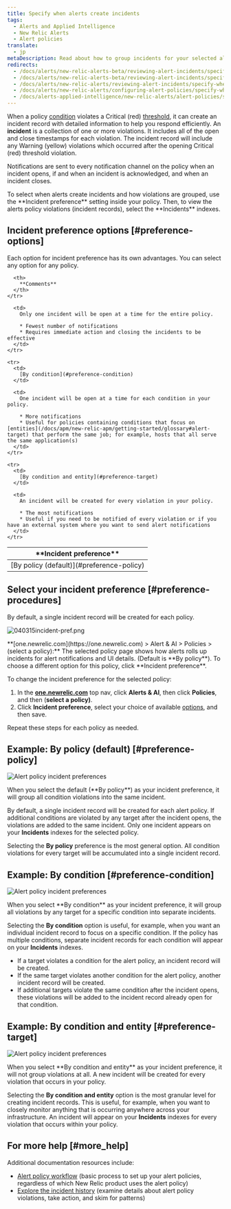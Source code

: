 ```yaml
---
title: Specify when alerts create incidents
tags:
  - Alerts and Applied Intelligence
  - New Relic Alerts
  - Alert policies
translate:
  - jp
metaDescription: Read about how to group incidents for your selected alert policy and select your incident preference. The default is "by policy."
redirects:
  - /docs/alerts/new-relic-alerts-beta/reviewing-alert-incidents/specifying-when-new-relic-creates-incidents
  - /docs/alerts/new-relic-alerts-beta/reviewing-alert-incidents/specify-when-new-relic-creates-incidents
  - /docs/alerts/new-relic-alerts/reviewing-alert-incidents/specify-when-new-relic-creates-incidents
  - /docs/alerts/new-relic-alerts/configuring-alert-policies/specify-when-new-relic-creates-incidents
  - /docs/alerts-applied-intelligence/new-relic-alerts/alert-policies/specify-when-alerts-creates-incidents
---
```


When a policy [condition](/docs/alerts/new-relic-alerts-beta/configuring-alert-policies/define-alert-conditions) violates a Critical (red) [threshold](/docs/alerts/new-relic-alerts-beta/configuring-alert-policies/define-thresholds-trigger-alert), it can create an incident record with detailed information to help you respond efficiently. An **incident** is a collection of one or more violations. It includes all of the open and close timestamps for each violation. The incident record will include any Warning (yellow) violations which occurred after the opening Critical (red) threshold violation.

Notifications are sent to every notification channel on the policy when an incident opens, if and when an incident is acknowledged, and when an incident closes.

<Callout variant="tip">
  To select when alerts create incidents and how violations are grouped, use the **Incident preference** setting inside your policy. Then, to view the alerts policy violations (incident records), select the **Incidents** indexes.
</Callout>

## Incident preference options [#preference-options]

Each option for incident preference has its own advantages. You can select any option for any policy.

<table>
  <thead>
    <tr>
      <th width={200}>
        **Incident preference**
      </th>

      <th>
        **Comments**
      </th>
    </tr>
  </thead>

  <tbody>
    <tr>
      <td>
        [By policy (default)](#preference-policy)
      </td>

      <td>
        Only one incident will be open at a time for the entire policy.

        * Fewest number of notifications
        * Requires immediate action and closing the incidents to be effective
      </td>
    </tr>

    <tr>
      <td>
        [By condition](#preference-condition)
      </td>

      <td>
        One incident will be open at a time for each condition in your policy.

        * More notifications
        * Useful for policies containing conditions that focus on [entities](/docs/apm/new-relic-apm/getting-started/glossary#alert-target) that perform the same job; for example, hosts that all serve the same application(s)
      </td>
    </tr>

    <tr>
      <td>
        [By condition and entity](#preference-target)
      </td>

      <td>
        An incident will be created for every violation in your policy.

        * The most notifications
        * Useful if you need to be notified of every violation or if you have an external system where you want to send alert notifications
      </td>
    </tr>
  </tbody>
</table>

## Select your incident preference [#preference-procedures]

By default, a single incident record will be created for each policy.

![040315incident-pref.png](./images/040315incident-pref_0.png "040315incident-pref.png")

<figcaption>
  **[one.newrelic.com](https://one.newrelic.com) > Alert & AI > Policies > (select a policy):** The selected policy page shows how alerts rolls up incidents for alert notifications and UI details. (Default is **By policy**). To choose a different option for this policy, click **Incident preference**.
</figcaption>

To change the incident preference for the selected policy:

1. In the **[one.newrelic.com](https://one.newrelic.com/ "Link opens in a new window.")** top nav, click **Alerts & AI**, then click **Policies**, and then (**select a policy)**.
2. Click **Incident preference**, select your choice of available [options](#preference-options), and then save.

Repeat these steps for each policy as needed.

## Example: By policy (default) [#preference-policy]

![Alert policy incident preferences](./images/example-policy-incident.png "Alert policy incident preferences")

<figcaption>
  When you select the default (**By policy**) as your incident preference, it will group all condition violations into the same incident.
</figcaption>

By default, a single incident record will be created for each alert policy. If additional conditions are violated by any target after the incident opens, the violations are added to the same incident. Only one incident appears on your **Incidents** indexes for the selected policy.

Selecting the **By policy** preference is the most general option. All condition violations for every target will be accumulated into a single incident record.

## Example: By condition [#preference-condition]

![Alert policy incident preferences](./images/example-condition-incident.png "Alert policy incident preferences")

<figcaption>
  When you select **By condition** as your incident preference, it will group all violations by any target for a specific condition into separate incidents.
</figcaption>

Selecting the **By condition** option is useful, for example, when you want an individual incident record to focus on a specific condition. If the policy has multiple conditions, separate incident records for each condition will appear on your **Incidents** indexes.

* If a target violates a condition for the alert policy, an incident record will be created.
* If the same target violates another condition for the alert policy, another incident record will be created.
* If additional targets violate the same condition after the incident opens, these violations will be added to the incident record already open for that condition.

## Example: By condition and entity [#preference-target]

![Alert policy incident preferences](./images/example-target-incident.png "Alert policy incident preferences")

<figcaption>
  When you select **By condition and entity** as your incident preference, it will not group violations at all. A new incident will be created for every violation that occurs in your policy.
</figcaption>

Selecting the **By condition and entity** option is the most granular level for creating incident records. This is useful, for example, when you want to closely monitor anything that is occurring anywhere across your infrastructure. An incident will appear on your **Incidents** indexes for every violation that occurs within your policy.

## For more help [#more_help]

Additional documentation resources include:

* [Alert policy workflow](/docs/alerts/new-relic-alerts-beta/configuring-alert-policies/alert-policy-workflow) (basic process to set up your alert policies, regardless of which New Relic product uses the alert policy)
* [Explore the incident history](/docs/alerts/new-relic-alerts-beta/reviewing-alert-incidents/explore-incident-history) (examine details about alert policy violations, take action, and skim for patterns)
